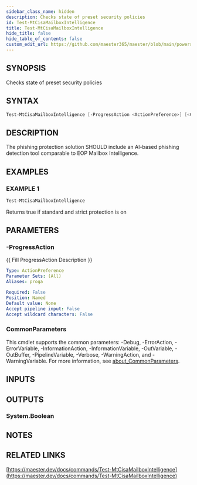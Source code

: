 ```yaml
---
sidebar_class_name: hidden
description: Checks state of preset security policies
id: Test-MtCisaMailboxIntelligence
title: Test-MtCisaMailboxIntelligence
hide_title: false
hide_table_of_contents: false
custom_edit_url: https://github.com/maester365/maester/blob/main/powershell/public/Test-MtCisaMailboxIntelligence.ps1
---
```


## SYNOPSIS

Checks state of preset security policies

## SYNTAX

```powershell
Test-MtCisaMailboxIntelligence [-ProgressAction <ActionPreference>] [<CommonParameters>]
```

## DESCRIPTION

The phishing protection solution SHOULD include an AI-based phishing detection tool comparable to EOP Mailbox Intelligence.

## EXAMPLES

### EXAMPLE 1

```powershell
Test-MtCisaMailboxIntelligence
```

Returns true if standard and strict protection is on

## PARAMETERS

### -ProgressAction

\{\{ Fill ProgressAction Description \}\}

```yaml
Type: ActionPreference
Parameter Sets: (All)
Aliases: proga

Required: False
Position: Named
Default value: None
Accept pipeline input: False
Accept wildcard characters: False
```

### CommonParameters

This cmdlet supports the common parameters: -Debug, -ErrorAction, -ErrorVariable, -InformationAction, -InformationVariable, -OutVariable, -OutBuffer, -PipelineVariable, -Verbose, -WarningAction, and -WarningVariable. For more information, see [about_CommonParameters](http://go.microsoft.com/fwlink/?LinkID=113216).

## INPUTS

## OUTPUTS

### System.Boolean

## NOTES

## RELATED LINKS

[https://maester.dev/docs/commands/Test-MtCisaMailboxIntelligence](https://maester.dev/docs/commands/Test-MtCisaMailboxIntelligence)
